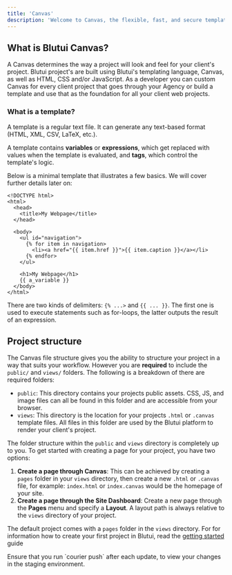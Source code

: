 ```yaml
---
title: 'Canvas'
description: 'Welcome to Canvas, the flexible, fast, and secure template engine for Blutui.'
---
```


## What is Blutui Canvas?

A Canvas determines the way a project will look and feel for your client's project. Blutui project's are built using Blutui's templating language, Canvas, as well as HTML, CSS and/or JavaScript. As a developer you can custom Canvas for every client project that goes through your Agency or build a template and use that as the foundation for all your client web projects.

### What is a template?

A template is a regular text file. It can generate any text-based format (HTML, XML, CSV, LaTeX, etc.).

A template contains **variables** or **expressions**, which get replaced with values when the template is evaluated, and **tags**, which control the template's logic.

Below is a minimal template that illustrates a few basics. We will cover further details later on:

```canvas {% process=false>
<!DOCTYPE html>
<html>
  <head>
    <title>My Webpage</title>
  </head>

  <body>
    <ul id="navigation">
      {% for item in navigation>
        <li><a href="{{ item.href }}">{{ item.caption }}</a></li>
      {% endfor>
    </ul>

    <h1>My Webpage</h1>
    {{ a_variable }}
  </body>
</html>
```

There are two kinds of delimiters: `{% ...>` and `{{ ... }}`. The first one is used to execute statements such as for-loops, the latter outputs the result of an expression.

## Project structure

The Canvas file structure gives you the ability to structure your project in a way that suits your workflow. However you are **required** to include the `public/` and `views/` folders. The following is a breakdown of there are required folders:

- `public`: This directory contains your projects public assets. CSS, JS, and image files can all be found in this folder and are accessible from your browser.
- `views`: This directory is the location for your projects `.html` or `.canvas` template files. All files in this folder are used by the Blutui platform to render your client's project.

The folder structure within the `public` and `views` directory is completely up to you. To get started with creating a page for your project, you have two options:

1. **Create a page through Canvas**: This can be achieved by creating a `pages` folder in your `views` directory, then create a new `.html` or `.canvas` file, for example: `index.html` or `index.canvas` would be the homepage of your site.
2. **Create a page through the Site Dashboard**: Create a new page through the **Pages** menu and specify a **Layout**. A layout path is always relative to the `views` directory of your project.

The default project comes with a `pages` folder in the `views` directory. For for information how to create your first project in Blutui, read the [getting started](/docs/getting-started/create) guide

<Callout>
Ensure that you run `courier push` after each update, to view your changes in the staging environment.
</Callout>
